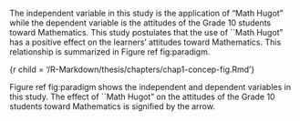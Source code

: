 The independent variable in this study is the application of "Math Hugot"  while the dependent variable is the attitudes   of the Grade 10 students  toward Mathematics. This study postulates that  the use of ``Math Hugot"  has a positive effect on the learners' attitudes toward Mathematics. This relationship is summarized in Figure ref fig:paradigm. 

{r child = '/R-Markdown/thesis/chapters/chap1-concep-fig.Rmd'}



Figure ref fig:paradigm shows the independent and dependent variables in this study. The effect of ``Math Hugot"  on the attitudes of the Grade 10 students toward Mathematics  is signified by the  arrow. 


 





 
